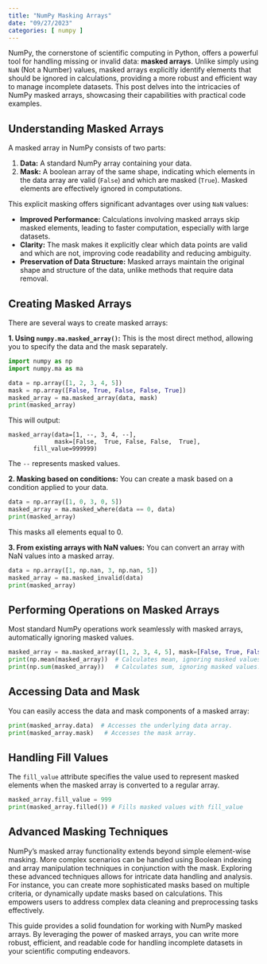 ```yaml
---
title: "NumPy Masking Arrays"
date: "09/27/2023"
categories: [ numpy ]
---
```



NumPy, the cornerstone of scientific computing in Python, offers a powerful tool for handling missing or invalid data: **masked arrays**.  Unlike simply using `NaN` (Not a Number) values, masked arrays explicitly identify elements that should be ignored in calculations, providing a more robust and efficient way to manage incomplete datasets. This post delves into the intricacies of NumPy masked arrays, showcasing their capabilities with practical code examples.

## Understanding Masked Arrays

A masked array in NumPy consists of two parts:

1. **Data:** A standard NumPy array containing your data.
2. **Mask:** A boolean array of the same shape, indicating which elements in the data array are valid (`False`) and which are masked (`True`). Masked elements are effectively ignored in computations.

This explicit masking offers significant advantages over using `NaN` values:

* **Improved Performance:**  Calculations involving masked arrays skip masked elements, leading to faster computation, especially with large datasets.
* **Clarity:** The mask makes it explicitly clear which data points are valid and which are not, improving code readability and reducing ambiguity.
* **Preservation of Data Structure:** Masked arrays maintain the original shape and structure of the data, unlike methods that require data removal.


## Creating Masked Arrays

There are several ways to create masked arrays:

**1. Using `numpy.ma.masked_array()`:**  This is the most direct method, allowing you to specify the data and the mask separately.

```python
import numpy as np
import numpy.ma as ma

data = np.array([1, 2, 3, 4, 5])
mask = np.array([False, True, False, False, True])
masked_array = ma.masked_array(data, mask)
print(masked_array)
```

This will output:

```
masked_array(data=[1, --, 3, 4, --],
             mask=[False,  True, False, False,  True],
       fill_value=999999)
```

The `--` represents masked values.


**2. Masking based on conditions:** You can create a mask based on a condition applied to your data.

```python
data = np.array([1, 0, 3, 0, 5])
masked_array = ma.masked_where(data == 0, data)
print(masked_array)
```

This masks all elements equal to 0.

**3. From existing arrays with NaN values:** You can convert an array with NaN values into a masked array.

```python
data = np.array([1, np.nan, 3, np.nan, 5])
masked_array = ma.masked_invalid(data)
print(masked_array)
```


## Performing Operations on Masked Arrays

Most standard NumPy operations work seamlessly with masked arrays, automatically ignoring masked values.

```python
masked_array = ma.masked_array([1, 2, 3, 4, 5], mask=[False, True, False, False, True])
print(np.mean(masked_array))  # Calculates mean, ignoring masked values.
print(np.sum(masked_array))   # Calculates sum, ignoring masked values.
```

## Accessing Data and Mask

You can easily access the data and mask components of a masked array:

```python
print(masked_array.data)  # Accesses the underlying data array.
print(masked_array.mask)   # Accesses the mask array.
```


## Handling Fill Values

The `fill_value` attribute specifies the value used to represent masked elements when the masked array is converted to a regular array.

```python
masked_array.fill_value = 999
print(masked_array.filled()) # Fills masked values with fill_value
```


## Advanced Masking Techniques

NumPy's masked array functionality extends beyond simple element-wise masking.  More complex scenarios can be handled using Boolean indexing and array manipulation techniques in conjunction with the mask.  Exploring these advanced techniques allows for intricate data handling and analysis.  For instance, you can create more sophisticated masks based on multiple criteria, or dynamically update masks based on calculations.  This empowers users to address complex data cleaning and preprocessing tasks effectively.

This guide provides a solid foundation for working with NumPy masked arrays.  By leveraging the power of masked arrays, you can write more robust, efficient, and readable code for handling incomplete datasets in your scientific computing endeavors.

